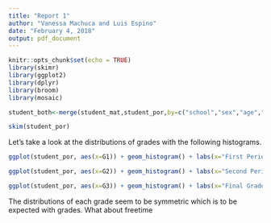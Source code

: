 ```yaml
---
title: "Report 1"
author: "Vanessa Machuca and Luis Espino"
date: "February 4, 2018"
output: pdf_document
---
```


```r
knitr::opts_chunk$set(echo = TRUE)
library(skimr)
library(ggplot2)
library(dplyr)
library(broom)
library(mosaic)
```



```r
student_both<-merge(student_mat,student_por,by=c("school","sex","age","address","famsize","Pstatus","Medu","Fedu","Mjob","Fjob","reason","nursery","internet"))
```

```r
skim(student_por)
```

Let's take a look at the distributions of grades with the following histograms. 

```r
ggplot(student_por, aes(x=G1)) + geom_histogram() + labs(x="First Period Grade")

ggplot(student_por, aes(x=G2)) + geom_histogram() + labs(x="Second Period Grade")

ggplot(student_por, aes(x=G3)) + geom_histogram() + labs(x="Final Grade")

```

The distributions of each grade seem to be symmetric which is to be expected with grades. What about freetime 







